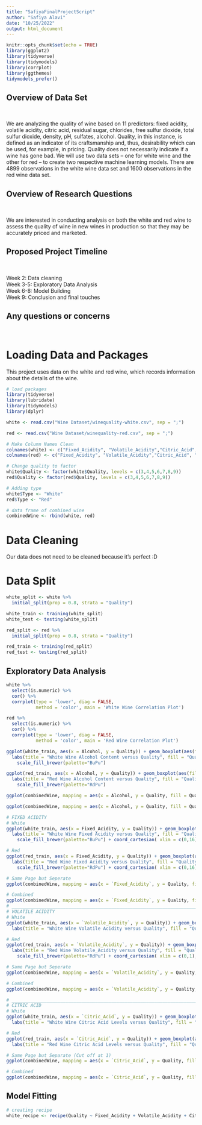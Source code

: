 ```yaml
---
title: "SafiyaFinalProjectScript"
author: "Safiya Alavi"
date: "10/25/2022"
output: html_document
---
```


```r
knitr::opts_chunk$set(echo = TRUE)
library(ggplot2)
library(tidyverse)
library(tidymodels)
library(corrplot)
library(ggthemes)
tidymodels_prefer()
```

## Overview of Data Set

<br> 

We are analyzing the quality of wine based on 11 predictors: fixed acidity, volatile acidity, citric acid, residual sugar, chlorides, free sulfur dioxide, total sulfur dioxide, density, pH, sulfates, alcohol. Quality, in this instance, is defined as an indicator of its craftsmanship and, thus, desirability which can be used, for example, in pricing. Quality does not necessarily indicate if a wine has gone bad. We will use two data sets -- one for white wine and the other for red -- to create two respective machine learning models. There are 4899 observations in the white wine data set and 1600 observations in the red wine data set. 


## Overview of Research Questions 

<br>

We are interested in conducting analysis on both the white and red wine to assess the quality of wine in new wines in production so that they may be accurately priced and marketed.  

## Proposed Project Timeline 

<br>

Week 2: Data cleaning<br>
Week 3-5: Exploratory Data Analysis<br>
Week 6-8: Model Building<br>
Week 9: Conclusion and final touches<br>

## Any questions or concerns

<br>


# Loading Data and Packages 
This project uses data on the white and red wine, which records information about the details of the wine. 

```r
# load packages
library(tidyverse)
library(lubridate)
library(tidymodels)
library(dplyr)

white <- read.csv("Wine Dataset/winequality-white.csv", sep = ";")

red <- read.csv("Wine Dataset/winequality-red.csv", sep = ";")

# Make Column Names Clean 
colnames(white) <- c("Fixed_Acidity", "Volatile_Acidity","Citric_Acid", "Residual_Sugar", "Chlorides", "Free_Sulfur_Dioxide", "Total_Sulfur_Dioxide", "Density", "pH", "Sulfates", "Alcohol", "Quality")
colnames(red) <- c("Fixed_Acidity", "Volatile_Acidity","Citric_Acid", "Residual_Sugar", "Chlorides", "Free_Sulfur_Dioxide", "Total_Sulfur_Dioxide", "Density", "pH", "Sulfates", "Alcohol", "Quality")

# Change quality to factor
white$Quality <- factor(white$Quality, levels = c(3,4,5,6,7,8,9))
red$Quality <- factor(red$Quality, levels = c(3,4,5,6,7,8,9))

# Adding type
white$Type <- "White"
red$Type <- "Red"

# data frame of combined wine
combinedWine <- rbind(white, red)
```


# Data Cleaning 

Our data does not need to be cleaned because it's perfect :D

# Data Split

```r
white_split <- white %>% 
  initial_split(prop = 0.8, strata = "Quality")

white_train <- training(white_split)
white_test <- testing(white_split)

red_split <- red %>% 
  initial_split(prop = 0.8, strata = "Quality")

red_train <- training(red_split)
red_test <- testing(red_split)
```

## Exploratory Data Analysis

```r
white %>% 
  select(is.numeric) %>% 
  cor() %>% 
  corrplot(type = 'lower', diag = FALSE, 
           method = 'color', main = 'White Wine Correlation Plot')

red %>% 
  select(is.numeric) %>% 
  cor() %>% 
  corrplot(type = 'lower', diag = FALSE, 
           method = 'color', main = 'Red Wine Correlation Plot')
```



```r
ggplot(white_train, aes(x = Alcohol, y = Quality)) + geom_boxplot(aes(fill = Quality))+ geom_point() + 
  labs(title = "White Wine Alcohol Content versus Quality", fill = "Quality")  +
    scale_fill_brewer(palette="BuPu")

ggplot(red_train, aes(x = Alcohol, y = Quality)) + geom_boxplot(aes(fill = Quality))+ geom_point() + 
  labs(title = "Red Wine Alcohol Content versus Quality", fill = "Quality")  +
    scale_fill_brewer(palette="RdPu")

ggplot(combinedWine, mapping = aes(x = Alcohol, y = Quality, fill = Quality)) + geom_boxplot() + geom_point(white_train, mapping = aes(x = Alcohol, y = Quality)) + labs(title = "Red and White Wine Alcohol Content versus Quality", fill = "Quality")  + scale_fill_brewer(palette="PuRd") + facet_wrap(. ~ Type, nrow = 1)

ggplot(combinedWine, mapping = aes(x = Alcohol, y = Quality, fill = Quality)) + geom_boxplot() + geom_point(white_train, mapping = aes(x = Alcohol, y = Quality)) + labs(title = "Red and White Wine Alcohol Content versus Quality", fill = "Quality")  + scale_fill_brewer(palette="OrRd") 
```

```r

# FIXED ACIDITY 
# White
ggplot(white_train, aes(x = Fixed_Acidity, y = Quality)) + geom_boxplot(aes(fill = Quality))+ geom_point() + 
  labs(title = "White Wine Fixed Acidity versus Quality", fill = "Quality")  +
    scale_fill_brewer(palette="BuPu") + coord_cartesian( xlim = c(0,16), ylim = NULL, default = FALSE )

# Red
ggplot(red_train, aes(x = Fixed_Acidity, y = Quality)) + geom_boxplot(aes(fill = Quality))+ geom_point() + 
  labs(title = "Red Wine Fixed Acidity versus Quality", fill = "Quality")  +
    scale_fill_brewer(palette="RdPu") + coord_cartesian( xlim = c(0,16), ylim = NULL, default = FALSE )

# Same Page but Seperate
ggplot(combinedWine, mapping = aes(x = `Fixed_Acidity`, y = Quality, fill = Quality)) + geom_boxplot() + geom_point(white_train, mapping = aes(x = Alcohol, y = Quality)) + labs(title = "Red and White Fixed Acidity Content versus Quality", fill = "Quality")  + scale_fill_brewer(palette="PuRd") + facet_wrap(. ~ Type, nrow = 1) +coord_cartesian( xlim = c(0,16), ylim = NULL, default = FALSE )

# Combined
ggplot(combinedWine, mapping = aes(x = `Fixed_Acidity`, y = Quality, fill = Quality)) + geom_boxplot() + geom_point(white_train, mapping = aes(x = Alcohol, y = Quality)) + labs(title = "Red and White Fixed Acidity Content versus Quality", fill = "Quality")  + scale_fill_brewer(palette="PuRd")+coord_cartesian( xlim = c(0,16), ylim = NULL, default = FALSE )
# ___________________________________________________________________________
# VOLATILE ACIDITY 
# White
ggplot(white_train, aes(x = `Volatile_Acidity`, y = Quality)) + geom_boxplot(aes(fill = Quality))+ geom_point() + 
  labs(title = "White Wine Volatile Acidity versus Quality", fill = "Quality")  + scale_fill_brewer(palette="BuPu")+ coord_cartesian( xlim = c(0,1), ylim = NULL, default = FALSE )

# Red
ggplot(red_train, aes(x = `Volatile_Acidity`, y = Quality)) + geom_boxplot(aes(fill = Quality))+ geom_point() + 
  labs(title = "Red Wine Volatile_Acidity versus Quality", fill = "Quality")  +
    scale_fill_brewer(palette="RdPu") + coord_cartesian( xlim = c(0,1), ylim = NULL, default = FALSE )

# Same Page but Seperate
ggplot(combinedWine, mapping = aes(x = `Volatile_Acidity`, y = Quality, fill = Quality)) + geom_boxplot() + geom_point(white_train, mapping = aes(x = Alcohol, y = Quality)) + labs(title = "Red and White Volatile_Acidity Content versus Quality", fill = "Quality")  + scale_fill_brewer(palette="PuRd") + facet_wrap(. ~ Type, nrow = 1) + coord_cartesian( xlim = c(0,1), ylim = NULL, default = FALSE )

# Combined
ggplot(combinedWine, mapping = aes(x = `Volatile_Acidity`, y = Quality, fill = Quality)) + geom_boxplot() + geom_point(white_train, mapping = aes(x = Alcohol, y = Quality)) + labs(title = "Red and White Volatile_Acidity Content versus Quality", fill = "Quality")  + scale_fill_brewer(palette="PuRd") +coord_cartesian( xlim = c(0,1), ylim = NULL, default = FALSE )

# ___________________________________________________________________________
# CITRIC ACID 
# White
ggplot(white_train, aes(x = `Citric_Acid`, y = Quality)) + geom_boxplot(aes(fill = Quality))+ geom_point() + 
  labs(title = "White Wine Citric Acid Levels versus Quality", fill = "Quality")  + scale_fill_brewer(palette="BuPu")

# Red
ggplot(red_train, aes(x = `Citric_Acid`, y = Quality)) + geom_boxplot(aes(fill = Quality))+ geom_point() + 
  labs(title = "Red Wine Citric Acid Levels versus Quality", fill = "Quality")  + scale_fill_brewer(palette="RdPu")

# Same Page but Separate (Cut off at 1)
ggplot(combinedWine, mapping = aes(x = `Citric_Acid`, y = Quality, fill = Quality)) + geom_boxplot() + geom_point(white_train, mapping = aes(x = Alcohol, y = Quality)) + labs(title = "Red and White Citric Acid Levels Content versus Quality", fill = "Quality")  + scale_fill_brewer(palette="PuRd") + facet_wrap(. ~ Type, nrow = 1)+ coord_cartesian( xlim = c(0,1), ylim = NULL, default = FALSE )

# Combined
ggplot(combinedWine, mapping = aes(x = `Citric_Acid`, y = Quality, fill = Quality)) + geom_boxplot() + geom_point(white_train, mapping = aes(x = Alcohol, y = Quality)) + labs(title = "Red and White Citric Acid Levels Content versus Quality", fill = "Quality")  + scale_fill_brewer(palette="PuRd")+ coord_cartesian( xlim = c(0,1), ylim = NULL, default = FALSE )
```


## Model Fitting
```r
# creating recipe 
white_recipe <- recipe(Quality ~ Fixed_Acidity + Volatile_Acidity + Citric_Acid + Residual_Sugar + Chlorides + Free_Sulfur_Dioxide + Total_Sulfur_Dioxide + Density + pH + Sulfates + Alcohol, data = white_train) %>% step_interact(~ ends_with("Acidity"):Citric_Acid + Fixed_Acidity:Density + Fixed_Acidity:pH + Free_Sulfur_Dioxide:Total_Sulfur_Dioxide)

```
